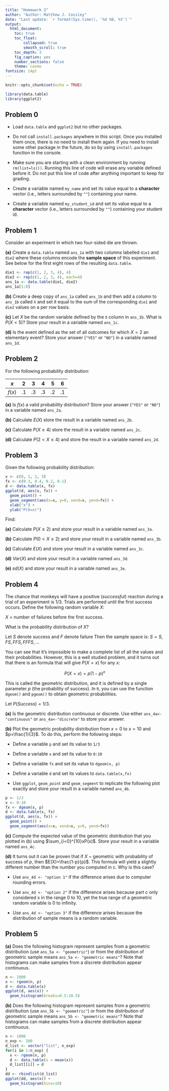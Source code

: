 ```yaml
---
title: "Homework 2"
author: "Author: Matthew J. Cossley"
date: "Last update: `r format(Sys.time(), '%d %B, %Y')`"
output:
  html_document:
    toc: true
    toc_float:
        collapsed: true
        smooth_scroll: true
    toc_depth: 3
    fig_caption: yes
    number_sections: false
    theme: cosmo
fontsize: 14pt
---
```


```r
knitr::opts_chunk$set(echo = TRUE)
```

```r
library(data.table)
library(ggplot2)
```

<style type="text/css">
.table {

    width: 40%;

}
</style>

<!-- ##### Special Note -->
<!-- Let  -->

<!-- $Y \sim a X + b$ -->

<!-- Then: -->

<!-- \begin{align} -->
<!-- E(Y) &= E(a X + b) \\ -->
<!--      &= E(a X) + E(b) \\ -->
<!--      &= a E(X) + b \\ -->
<!-- \\ -->
<!-- \\ -->
<!-- Var(Y) &= Var(a X + b) \\ -->
<!--        &= Var(a X) + Var(b) \\ -->
<!--        &= a^2 Var(X) \\ -->
<!-- \end{align} -->

## Problem 0

* Load `data.table` and `ggplot2` but no other packages.

* Do not call `install.packages` anywhere in this script.
Once you installed them once, there is no need to install
them again. If you need to install some other package in the
future, do so by using `install.packages` function in the
console.

* Make sure you are starting with a clean environment by
running `rm(list=ls())`. Running this line of code will
erase any variable defined before it. Do not put this line
of code after anything important to keep for grading.

* Create a variable named `my_name` and set its value equal
to a **character** vector (i.e., letters surrounded by `""`)
containing your name.

* Create a variable named `my_student_id` and set its value
equal to a **character** vector (i.e., letters surrounded by
`""`) containing your student id.

## Problem 1

Consider an experiment in which two four-sided die are
thrown. 

**(a)** Create a `data.table` named `ans_1a` with two columns
labelled `die1` and `die2` where these columns encode the
**sample space** of this experiment. See below for the first
eight rows of the resulting `data.table`.

```r
die1 <- rep(c(1, 2, 3, 4), 4)
die2 <- rep(c(1, 2, 3, 4), each=4)
ans_1a <- data.table(die1, die2)
ans_1a[1:8]
```

**(b)** Create a deep copy of `ans_1a` called `ans_1b` and
then add a column to `ans_1b` called `X` and set it equal to
the sum of the corresponding `die1` and `die2` values on a
per row basis.

**(c)** Let $X$ be the random variable defined by the `X`
column in `ans_1b`. What is $P(X<5)$? Store your result in a
variable named `ans_1c`.

**(d)** Is the event defined as the set of all outcomes for
which $X=2$ an elementary event? Store your answer (`"YES"`
or `"NO"`) in a variable named `ans_1d`.

## Problem 2

For the following probability distribution:

<div width:50px>
| $x$    |  2 |  3 |  4 |  5 |  6 |
|--------|----|----|----|----|----|
| $f(x)$ | .1 | .3 | .3 | .2 | .1 |
</div>

**(a)** Is $f(x)$ a valid probability distribution? Store
your answer (`"YES"` or `"NO"`) in a variable named
`ans_2a`.

**(b)** Calculate $E(X)$ store the result in a variable
named `ans_2b`.

**(c)** Calculate $P(X \geq 4)$ store the result in a
variable named `ans_2c`.

**(d)** Calculate $P(2 < X \leq 4)$ and store the result in
a variable named `ans_2d`.

<!-- **(d)** Let $Y = (2X-8)^2$.  Obtain the distribution of $Y$ and calculate $E(Y)$ -->

## Problem 3

Given the following probability distribution:

```r
x <- c(0, 1, 2, 3)
fx <- c(0.3, 0.4, 0.2, 0.1)
d <- data.table(x, fx)
ggplot(d, aes(x, fx)) + 
  geom_point() +
  geom_segment(aes(x=x, y=0, xend=x, yend=fx)) +
  xlab("x") +
  ylab("P(X=x)")
```

Find:

**(a)** Calculate $P(X \geq 2)$ and store your result in a
variable named `ans_3a`.

**(b)** Calculate $P(0 < X \leq 2)$ and store your result in
a variable named `ans_3b`.

**(c)** Calculate $E(X)$ and store your result in a variable
named `ans_3c`.

**(d)** $Var(X)$ and store your result in a variable named
`ans_3d`.

**(e)** $sd(X)$ and store your result in a variable named
`ans_3e`.

<!-- ## Problem 3 -->

<!-- For scores $X$ on a nationally administered aptitude test, the mean and variance are: -->

<!-- $E(X)=120$ -->

<!-- $Var(X)=100$ -->

<!-- Find the mean and variance of: -->

<!-- **(a)** $Y = (X-120)/10$ -->

<!-- **(b)** $Y = (X-100)/20$ -->

## Problem 4

The chance that monkeys will have a positive (*successful*)
reaction during a trial of an experiment is $1/3$. Trials
are performed until the first success occurs. Define the
following random variable $X$:

$X$ = number of failures before the first success.

What is the probability distribution of $X$?

Let $S$ denote success and $F$ denote failure Then the
sample space is: $S = {S, FS, FFS, FFFS, ...}$

You can see that it's impossible to make a complete list of
all the values and their probabilities. However, this is a
well studied problem, and it turns out that there is an
formula that will give $P(X=x)$ for any $x$: 

$$P(X=x) = p(1-p)^x$$

This is called the geometric distribution, and it is defined
by a single parameter $p$ (the probability of success). In
`R`, you can use the function `dgeom()` and `pgeom()` to
obtain geometric probabilities.

Let $P(Success) = 1/3$.

**(a)** Is the geometric distribution continuous or
discrete. Use either `ans_4a<-"continuous"` or
`ans_4a<-"discrete"` to store your answer.

**(b)** Plot the geometric probability distribution from
$x=0$ to $x=10$ and $p=\frac{1}{3}$. To do this, perform the
following steps:

* Define a variable `p` and set its value to `1/3`

* Define a variable `x` and set its value to `0:10`

* Define a variable `fx` and set its value to `dgeom(x, p)`

* Define a variable `d` and set its values to
`data.table(x,fx)`

* Use `ggplot`, `geom_point` and `geom_segment` to replicate
the following plot exactly and store your result in a
variable named `ans_4b`.

```r
p <- 1/3
x <- 0:10
fx <- dgeom(x, p)
d <- data.table(x, fx)
ggplot(d, aes(x, fx)) +
  geom_point() +
  geom_segment(aes(x=x, xend=x, y=0, yend=fx))
```

<!-- **(c)** Plot the geometric distribution for the following -->
<!-- values of $P(Success)$: -->

<!-- $$ -->
<!-- p(Success) = 0.2 \\ -->
<!-- p(Success) = 0.5 \\ -->
<!-- p(Success) = 0.8 \\ -->
<!-- $$ -->

<!-- Use `facet_wrap` to plot on a single figure. -->

**(c)** Compute the expected value of the geometric
distribution that you plotted in (b) using
$\sum_{i=0}^{10}xP(x)$. Store your result in a variable
named `ans_4c`.

**(d)** It turns out it can be proven that if $X$ ~
geometric with probability of success of $p$, then
$E(X)=\frac{1-p}{p}$. This formula will yield a slightly
different number than the number you computed in c. Why is
this case?

* Use `ans_4d <- "option 1"` if the difference arises due to
computer rounding errors.

* Use `ans_4d <- "option 2"` if the difference arises
because part c only considered x in the range 0 to 10, yet
the true range of a geometric random variable is 0 to
infinity.

* Use `ans_4d <- "option 3"` if the difference arises
because the distribution of sample means is a random
variable.


<!-- ## Probalem 4 -->

<!-- **(a)** Compute $P(X = 3)$ and store your result in a -->
<!-- variable named `ans_2a`. -->

<!-- **(b)** Compute $P(X > 3)$ and store your result in a -->
<!-- variable named `ans_2b`. -->

<!-- **(c)** Compute $P(X >= 3)$ and store your result in a -->
<!-- variable named `ans_2c`. -->

<!-- **(d)** Compute $P(X <= 3)$ and store your result in a -->
<!-- variable named `ans_2d`. -->

## Problem 5

**(a)** Does the following histogram represent samples from
a geometric distribution (use `ans_5a <- "geometric"`) or
from the distribution of geometric sample means `ans_5a <-
"geometric means"`? Note that histograms can make samples
from a discrete distribution appear continuous.

<!-- **(c)** Draw a sample of size $n=1000$ from the above -->
<!-- geometric distribution and plot it with a histogram. To do -->
<!-- this, perform the following steps exactly: -->

<!-- * Define a variable `n` and set its value to `1000` -->

<!-- * Define a variable `x` and set its value to `rgeom(n, p)` -->

<!-- * Define a variable `d` and set its value to `data.table(x)` -->

<!-- * Use `ggplot`, `geom_histogram(bins=10)`to replicate the -->
<!-- following plot (your bars will be different heights because -->
<!-- `rgeom` gives a random sample): -->

```r
n <- 1000
x <- rgeom(n, p)
d <- data.table(x)
ggplot(d, aes(x)) + 
  geom_histogram(breaks=0.5:10.5)
```


**(b)** Does the following histogram represent samples from
a geometric distribution (use `ans_5b <- "geometric"`) or
from the distribution of geometric sample means `ans_5b <-
"geometric means"`? Note that histograms can make samples
from a discrete distribution appear continuous.

```r
n <- 1000
n_exp <- 100
d_list <- vector("list", n_exp)
for(i in 1:n_exp) {
  x <- rgeom(n, p)
  d <- data.table(x = mean(x))
  d_list[[i]] = d
}
dd <- rbindlist(d_list)
ggplot(dd, aes(x)) + 
  geom_histogram(bins=10) 
```


<!-- **(g)** Plot samples from a geometric distribution for the -->
<!-- following values of -->

<!-- $$ -->
<!-- p(Success) = 0.2 \\ -->
<!-- p(Success) = 0.5 \\ -->
<!-- p(Success) = 0.8 \\ -->
<!-- $$ -->

<!-- Use facet_wrap to plot on a single figure. -->

<!-- **(h)** For each panel in (f), draw a vertical line -->
<!-- indicating the sample mean -->

<!-- **(i)** Repeat (g) and (h) a few times to see the variation -->
<!-- in sample mean, and the absence of variance in the -->
<!-- population mean. Make a figure that shows the results of -->
<!-- each of these experiments in a separate panel of one figure. -->

<!-- **(j)** Make a histogram to estimate the distribution of -->
<!-- sample means -->


<!-- ## Problem 5 -->

<!-- **(a)** Read the following csv file into a `data.table` -->

<!-- https://crossley.github.io/cogs2020/data/rb_bs_delay/rbbsdelay.csv -->

<!-- `condition`, `subject` and `block` are **independent variables**. This means -->
<!-- that they are controlled by the experimenter. `acc_mean` and `rt_mean` are -->
<!-- **dependent variables**. This means that they are determined by the random -->
<!-- samples taken as part of performing an experiment. -->

<!-- This is data from a fairly simple category learning experiment where I was again -->
<!-- investigating the effect of feedback delay on learning, but this time I took a -->
<!-- different approach than the trials to criterion approach we worked with in -->
<!-- previous lectures and homework. -->

<!-- **(b)** For each column in the resulting `data.table`, say whether the data is -->
<!-- continuous, discrete, or categorical. -->

<!-- **(c)** Is this a within-subject or a between-subject design? Answer this by -->
<!-- probing the `data.table`. If it within-subject, then the same subjects will be -->
<!-- repeated in different conditions and blocks. -->

<!-- **(d)** Plot the *learning curves* for this experiment: That is, plot mean -->
<!-- accuracy per block and per condition across subjects on the y-axis and plot -->
<!-- block on the x-axis. Include error bars indicating the standard error. -->

<!-- **(e)** It is common to see speed-accuracy trade-offs in behavioural data of all -->
<!-- sorts. That is, it is common for participants to be less accurate when they -->
<!-- decide quickly, and more accurate when the decide slowly. Use `acc_mean` -->
<!-- and`rt_mean` to look for evidence of a speed-accuracy trade-off in this data. Do -->
<!-- you see any? NOTE: just make a plot and write a sentence. Nothing fancy here. -->


